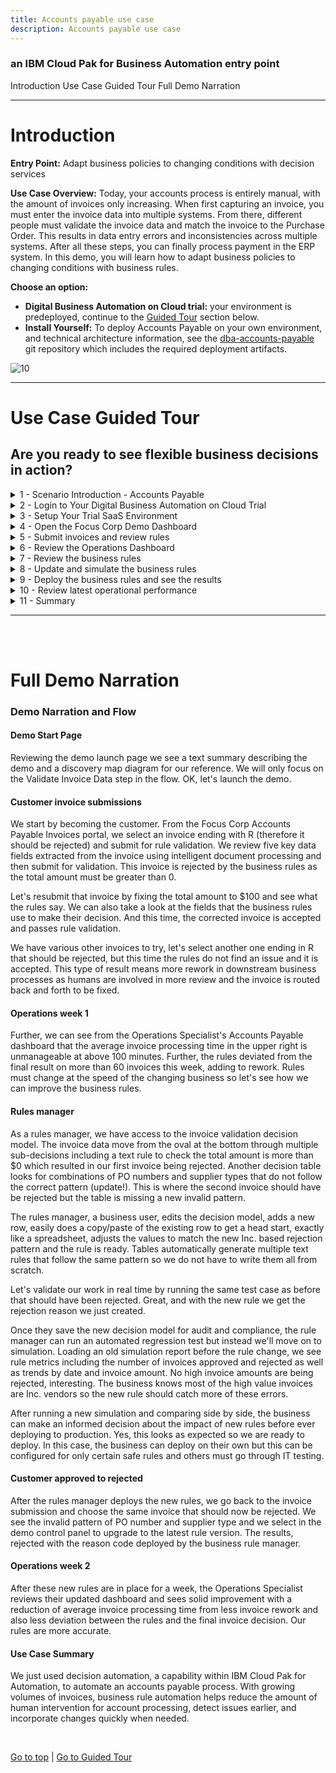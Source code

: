 ```yaml
---
title: Accounts payable use case
description: Accounts payable use case
---
```


### an IBM Cloud Pak for Business Automation entry point

<AnchorLinks>
  <AnchorLink>Introduction</AnchorLink>
  <AnchorLink>Use Case Guided Tour</AnchorLink>
  <AnchorLink>Full Demo Narration</AnchorLink>
</AnchorLinks>

***

# Introduction

**Entry Point:** Adapt business policies to changing conditions with decision services

**Use Case Overview:** Today, your accounts process is entirely manual, with the amount of invoices only increasing. When first capturing an invoice, you must enter the invoice data into multiple systems. From there, different people must validate the invoice data and match the invoice to the Purchase Order. This results in data entry errors and inconsistencies across multiple systems. After all these steps, you can finally process payment in the ERP system. In this demo, you will learn how to adapt business policies to changing conditions with business rules.

**Choose an option:**

  * **Digital Business Automation on Cloud trial:** your environment is predeployed, continue to the [Guided Tour](#use-case-guided-tour) section below.
  * **Install Yourself:** To deploy Accounts Payable on your own environment, and technical architecture information, see the <a href="https://github.com/ibm-cloud-architecture/dba-accounts-payable.git" target="_blank">dba-accounts-payable</a> git repository which includes the required deployment artifacts.

 ![10](./images/Slide2.png)

***

# Use Case Guided Tour

## Are you ready to see flexible business decisions in action?

<details>
<summary>1 - Scenario Introduction - Accounts Payable</summary>

<Row>
<Column colLg={5} colMd={5}>

**Demo Video**

<ArticleCard
    color="dark"
    title="Demo Video - Accounts Payable Invoice Validation"
    subTitle="In this demo, you will learn how to adapt business policies to changing conditions with business rules"
    href="https://www.youtube.com/watch?v=JtS3-N8wiTo"
    actionIcon="arrowRight"
    color="dark"
    >

![](./images/accountsPayableThumbnail.png)

</ArticleCard>
</Column>
<Column colLg={7} colMd={7}>

**Demo Outline**

[Full Demo Narration](#full-demo-narration)

1. Use Case Overview
1. Focus Corp Demo Dashboard review
1. Customer persona
    1. Submit rejected invoice
    1. Turn on decision labels, fix $0 and submit approved
    1. Submit invoice that should be rejected, but is approved
1. Operations Specialist persona
    1. Week 1 dashboard
1. Rule Manager persona
    1. Decision model review
    1. Review $0 total amount text rule and Validate PO Against Supplier table
    1. Create new branch
    1. Add a new row in the table for IN / Inc scenario
    1. Validate
    1. Simulate rules and compare with original simulation report
    1. Deploy new version
1. Customer persona
    1. Turn on new rule version
    1. Same invoice is correctly rejected
1. Operations Specialist persona
    1. Week 2 dashboard
1. Use case review and value of decision services

<br/>

</Column>
</Row>
<Row>
<Column colLg={4} colMd={4}>

**Discovery Map**

![1](./images/accountsPayableInvoiceValidation_map.png)
<br/>

</Column>
<Column colLg={6} colMd={6}>

<br/>

</Column>
</Row>

[Go to top](#introduction) | [Go to Guided Tour](#use-case-guided-tour)

</details>

<details>
<summary>2 - Login to Your Digital Business Automation on Cloud Trial</summary>

Login to your Digital Business Automation on Cloud trial <a href="http://automationcloud.ibm.com" target="_blank">here</a> to access your portal.
<br/>
Don't have a trial yet? <a href="https://www.ibm.com/account/reg/us-en/signup?formid=urx-45706" target="_blank">Sign up</a> to get started or see the <a href="https://github.com/ibm-cloud-architecture/dba-accounts-payable.git" target="_blank">dba-accounts-payable</a> git repository to deploy on your own platform.

 ![10](./images/Slide3.png)

[Go to top](#introduction) | [Go to Guided Tour](#use-case-guided-tour)

</details>

<details>
<summary>3 - Setup Your Trial SaaS Environment</summary>

<br/>

First time in your trial environment?  Here are some recommended setup steps to get the best experience!

### IMPORTANT - Assign Your Roles

<br/>

You will need to make sure you have the correct roles to use the environment.

1. Open the menu in the upper left.
1. Under **Administer subscriptions**, click **Access management**.
1. Locate or search for your user and ensure all environments (Development and so on) are activated.
1. Click the pencil icon on the right side of your user row and ensure at least the required roles are selected.
1. Optionally add all adinistrator roles as appropriate.

<br/>

<Row>
<Column colLg={4} colMd={4}>

**Required Roles**

![2](./images/required-roles.png)
<br/>

</Column>
<Column colLg={4} colMd={4}>

**All Administrator Roles**

![2](./images/all-admin-roles.png)
<br/>

</Column>
</Row>

### Setup Decision Center Business Console Servers

You may need to setup new servers in the Decision Center Administation console to deploy and execute decisions.  For more information, please see <a href="https://www.ibm.com/support/pages/node/6410818" target="_blank">this page</a>.

### Setup your Process Portal

It is recommended to make the Focus Corp Demo Dashboard your default dashboard.

1. Log in to your **Process Portal** environment.
1. Under Dashboards click **Show more...** and click the icon next to **Focus Corp Demo Dashboard** and click the star icon.
1. Drag the right-side handle of that dashboard row to the top so this will load when you start Process Portal.

### Personalize your Process Portal

* Click the **Edit Profile** link in the upper left
* Add a picture
* Set notification settings as desired

<br/>

[Go to top](#introduction) | [Go to Guided Tour](#use-case-guided-tour)

</details>

<details>
<summary>4 - Open the Focus Corp Demo Dashboard</summary>

1. Open the menu in the upper left
2. Select **Production** and then **Run**
3. Click the **Process Portal** tile
4. Wait for the portal to load in a new browser window/tab

 ![11](./images/Slide4.png)

5. On the left menu, under the **Dashboards**, click **Show more/less…**
6. Click **Focus Corp Demos Dashboard**
7. Wait for the dashboard to load on the right

 ![12](./images/Slide5.png)

Start by reviewing the available demos, they all represent an entry point to business automation so you can easily get started.
<br/>

 ![13](./images/Slide6.png)

<br/>

When ready, click the green **Accounts Payable** button to launch the demo.

<br/>

[Go to top](#introduction) | [Go to Guided Tour](#use-case-guided-tour)

</details>

<details>
<summary>5 - Submit invoices and review rules</summary>

#### Be your customer!

<br/>
You are now a customer with an invoice to submit for payment and you want to make sure it is valid.  What do you experience?
As a customer, you want to be paid for your services on time and make sure you are doing your part to submit valid invoice data.  Clear and consistent business rules ensure you know what you need to do.

 ![13](./images/Slide8.png)

<br/>

1. Check the tabs to learn more about the demo
    1. **Storyboard Outline**
    1. **Demo Discovery Map**

 ![13](./images/Slide9.png)

2. Navigate to the **Launch the Demo** tab and then click on the picture of the **Customer**

 ![13](./images/Slide10.png)

3. Use the drop down to select the first invoice ending in **101R**.

> NOTE: invoices ending in R should be rejected and A should be approved

 ![13](./images/Slide11.png)

<br/>

4. Click **Validate Invoice** to see the results, the invoice is rejected
5. If you want, you can read the reason code and resubmit the invoice to fix the error
6. Choose to **Submit Another Invoice**
7. Select the invoice ending in **105R**
3. At the bottom, expand the **Demo Control Panel**
4. Turn on the decision labels to see which data is used to make the decision
5. Submit the invoice and see that it is not rejected as expected which leads to rework in downstream business processes

 ![13](./images/Slide12.png)

<br/>

[Go to top](#introduction) | [Go to Guided Tour](#use-case-guided-tour)

</details>

<details>
<summary>6 - Review the Operations Dashboard</summary>

<br/>
You are now a Focus Corp employee, first an Operations Specialist and later a Rule Manager.  Time to see how invoice validation works.

<br/>

1. Navigate back to the Focus Corp Demos Dashboard browser window/tab
2. Click on **Week 1** under the picture of the **Operations Specialist**
3. Login to the **Insights Dashboard**

> NOTE: If this is your FIRST TIME, your password may not work; go back to the SaaS portal, mouse over your name in the upper right and click Set Password.  Once complete, come back and login to the Open Distro for Elasticsearch / Kibana.

 ![13](./images/Slide13.png)

<br/>

4. Review the Week 1 dashboard metrics and note the following:
    1. Average invoice processing time is unmanageable at above 100 minutes
    1. The rules deviated from the final result on more than 60 invoices this week

<br/>

 ![13](./images/Slide14.png)

<br/>

[Go to top](#introduction) | [Go to Guided Tour](#use-case-guided-tour)

</details>

<details>
<summary>7 - Review the business rules</summary>

<br/>

Continuing as the Focus Corp Rule Manager, how can you adapt your rules to reduce rework and process invoices faster with less exceptions?
<br/>
Rule Managers can adjust rules, validate and simulate the decision service and deploy quickly and easily.

<br/>

1. Navigate back to the Focus Corp Demos Dashboard browser window/tab
2. Click the picture of the **Rule Manager**
3. Click **Validate Invoice** followed by **main** to open the decision model
4. Review the decision model, green ovals are input data and blue boxes are decisions, each with their own business logic leading to the **Final Result** decision

<br/>

 ![13](./images/Slide15.png)

<br/>

5. Click the blue **Validate PO against Supplier** decision node
6. On the left pane, scroll to the bottom and click to open the **Validate PO against Supplier** logic
7. Review the decision table and note there is no row addressing Inc. suppliers.

<br/>

 ![13](./images/Slide16.png)

<br/>

[Go to top](#introduction) | [Go to Guided Tour](#use-case-guided-tour)

</details>

<details>
<summary>8 - Update and simulate the business rules</summary>

<br/>

1. At the upper left, click **Validate Invoice**
2. On the left, just above **main**, click the plus icon
3. Create a new branch name using a unique phrase such as your name, ensure **main** is the parent branch and click **Create**

<br/>

 ![13](./images/Slide18.png)

<br/>

4. On the upper right, click the pencil to edit the decision model
5. Open the same **Validate PO against Supplier** decision node and table
6. Right click on the row number for row 3 and select **Insert row** -> **Below**
7. Enter values in the new row 4 to look for **IN** when suppliers are **Inc** type as pictured

> NOTE: you can copy and paste cells as you would in a spreadsheet editor

<br/>

 ![13](./images/Slide19.png)

<br/>

8. On the upper right, Save and Close when done editing the rules

<br/>

In the full lifecycle, a Rule Manager runs validations and test suites before deploying the rules, if you wish, explore by clicking Validate on the left side of the editor or selecting the Tests tab at the top to run the test suite provided.

<br/>

9. Click the **Simulations** tab and **Simulations** sub tab
10. Place the mouse over the **Accounts Payable Simulation** and click the run icon on the right
11. After clicking **OK**, you will see the simulation running with a spinning status icon
12. Once a checkmark appears, place the mouse over the report name and click the compare icon on the right

<br/>

 ![13](./images/Slide20.png)

<br/>

13. Under **main**, select the simulation report that is furthest in the past
14. Click **Compare**

<br/>

On the left are the results for the new rules and the right are the results for the original rules

<br/>

15. Compare and notice some important differences:
    1. (pie chart) more invoices were rejected (the new rule rejects a new incorrect pattern)
    1. (orange bar chart) higher value invoices are rejected more

<br/>

 ![13](./images/Slide21.png)

<br/>

[Go to top](#introduction) | [Go to Guided Tour](#use-case-guided-tour)

</details>

<details>
<summary>9 - Deploy the business rules and see the results</summary>

<br/>

1. On the upper left, to the right of **Validate Invoice**, click the name of the branch you created
2. Click the **Deployments** tab and **Configurations** sub tab
3. Place the mouse over **Validate Invoice Dev Deployment** and click the deploy icon on the right
4. Review the deployment details and click **Deploy**
5. Once a checkmark appears, click the name of the deployment report to open it and take note of the number under **New Version** at the bottom (such as **1.1**)

 ![13](./images/Slide22.png)

6. Navigate to the Customer’s browser window/tab or back to the **Focus Corp Demos Dashboard** browser window/tab and click on the picture of the **Customer**
7. Select the same invoice that was accepted earlier, ending in **105R**
8. At the bottom, expand the **Demo Control Panel** and activate the **Upgrade rules scenario**
9. In the **Your ruleset version** field that appears, enter the version you deployed (such as **1.1**)
10. Submit the invoice and confirm it is rejected with the reason code from your new rule table row

 ![13](./images/Slide23.png)

<br/>

[Go to top](#introduction) | [Go to Guided Tour](#use-case-guided-tour)

</details>

<details>
<summary>10 - Review latest operational performance</summary>

<br/>

1. Navigate back to the **Focus Corp Demos Dashboard** browser window/tab
2. Click on **Week 2** under the picture of the **Operations Specialist**
3. Review the dashboard metrics and note the following:
    1. Lower average invoice processing time below 100 minutes
    1. Less deviation from the final result per week

## The upgraded rules are reducing rework already!

<br/>

 ![13](./images/Slide24.png)

<br/>

[Go to top](#refund-request-automation) | [Go to Guided Tour](#use-case-guided-tour)

</details>

<details>
<summary>11 - Summary</summary>

<br/>

We just used decision automation, a capability within IBM Cloud Pak for Automation, to automate an accounts payable process.  With growing volumes of invoices, business rule automation helps reduce the amount of human intervention for account processing, detect issues earlier, and incorporate changes quickly when needed.

<br/>

[Go to top](#introduction) | [Go to Guided Tour](#use-case-guided-tour)

</details>

***

<br/>
<br/>

# Full Demo Narration

### Demo Narration and Flow

#### Demo Start Page

Reviewing the demo launch page we see a text summary describing the demo and a discovery map diagram for our reference.  We will only focus on the Validate Invoice Data step in the flow.  OK, let's launch the demo.

#### Customer invoice submissions

We start by becoming the customer.  From the Focus Corp Accounts Payable Invoices portal, we select an invoice ending with R (therefore it should be rejected) and submit for rule validation.  We review five key data fields extracted from the invoice using intelligent document processing and then submit for validation.  This invoice is rejected by the business rules as the total amount must be greater than 0.

Let's resubmit that invoice by fixing the total amount to $100 and see what the rules say.  We can also take a look at the fields that the business rules use to make their decision.  And this time, the corrected invoice is accepted and passes rule validation.

We have various other invoices to try, let's select another one ending in R that should be rejected, but this time the rules do not find an issue and it is accepted.  This type of result means more rework in downstream business processes as humans are involved in more review and the invoice is routed back and forth to be fixed.

#### Operations week 1

Further, we can see from the Operations Specialist's Accounts Payable dashboard that the average invoice processing time in the upper right is unmanageable at above 100 minutes.  Further, the rules deviated from the final result on more than 60 invoices this week, adding to rework. Rules must change at the speed of the changing business so let's see how we can improve the business rules.

#### Rules manager

As a rules manager, we have access to the invoice validation decision model. The invoice data move from the oval at the bottom through multiple sub-decisions including a text rule to check the total amount is more than $0 which resulted in our first invoice being rejected.  Another decision table looks for combinations of PO numbers and supplier types that do not follow the correct pattern (update!).  This is where the second invoice should have be rejected but the table is missing a new invalid pattern.

The rules manager, a business user, edits the decision model, adds a new row, easily does a copy/paste of the existing row to get a head start, exactly like a spreadsheet, adjusts the values to match the new Inc. based rejection pattern and the rule is ready.  Tables automatically generate multiple text rules that follow the same pattern so we do not have to write them all from scratch.

Let's validate our work in real time by running the same test case as before that should have been rejected.  Great, and with the new rule we get the rejection reason we just created.

Once they save the new decision model for audit and compliance, the rule manager can run an automated regression test but instead we'll move on to simulation.  Loading an old simulation report before the rule change, we see rule metrics including the number of invoices approved and rejected as well as trends by date and invoice amount.  No high invoice amounts are being rejected, interesting.  The business knows most of the high value invoices are Inc. vendors so the new rule should catch more of these errors.

After running a new simulation and comparing side by side, the business can make an informed decision about the impact of new rules before ever deploying to production.  Yes, this looks as expected so we are ready to deploy.  In this case, the business can deploy on their own but this can be configured for only certain safe rules and others must go through IT testing.

#### Customer approved to rejected

After the rules manager deploys the new rules, we go back to the invoice submission and choose the same invoice that should now be rejected.  We see the invalid pattern of PO number and supplier type and we select in the demo control panel to upgrade to the latest rule version.  The results, rejected with the reason code deployed by the business rule manager.

#### Operations week 2

After these new rules are in place for a week, the Operations Specialist reviews their updated dashboard and sees solid improvement with a reduction of average invoice processing time from less invoice rework and also less deviation between the rules and the final invoice decision.  Our rules are more accurate.

#### Use Case Summary

We just used decision automation, a capability within IBM Cloud Pak for Automation, to automate an accounts payable process.  With growing volumes of invoices, business rule automation helps reduce the amount of human intervention for account processing, detect issues earlier, and incorporate changes quickly when needed.

<br/>

[Go to top](#introduction) | [Go to Guided Tour](#use-case-guided-tour)
